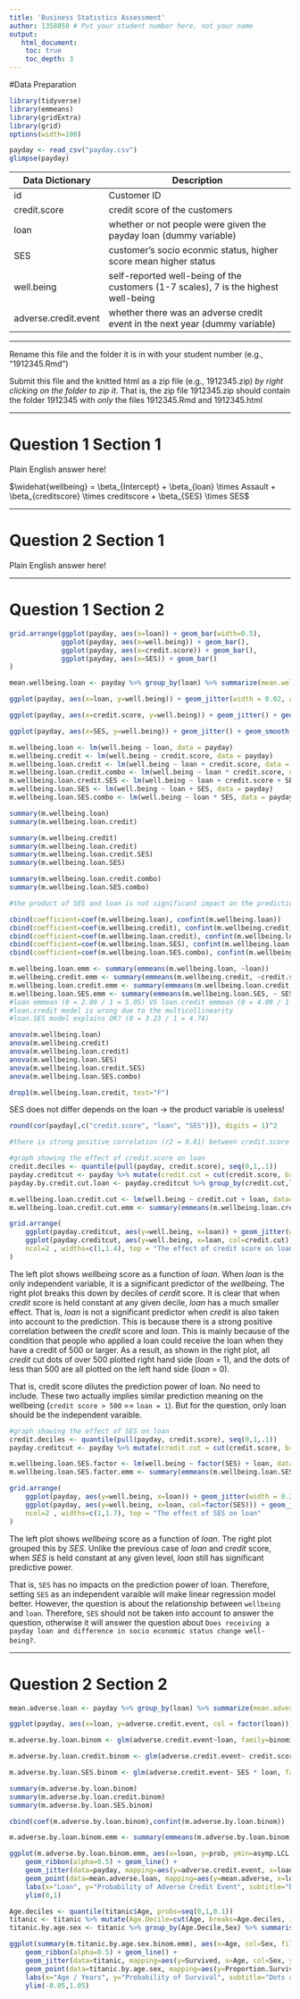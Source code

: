 ```yaml
---
title: 'Business Statistics Assessment'
author: 1358850 # Put your student number here, not your name
output: 
   html_document:
    toc: true
    toc_depth: 3 
---
```


#Data Preparation

```r
library(tidyverse)
library(emmeans)
library(gridExtra)
library(grid)
options(width=100)
```

```r
payday <- read_csv("payday.csv")
glimpse(payday)
```

Data Dictionary      | Description
-------------------- | ------------------------------------------------
id                   | Customer ID
credit.score         | credit score of the customers
loan                 | whether or not people were given the payday loan (dummy variable)
SES                  | customer's socio econmic status, higher score mean higher status
well.being           | self-reported well-being of the customers (1-7 scales), 7 is the highest well-being
adverse.credit.event | whether there was an adverse credit event in the next year (dummy variable)


---

Rename this file and the folder it is in with your student number (e.g., "1912345.Rmd")

Submit this file and the knitted html as a zip file (e.g., 1912345.zip) _by right clicking on the folder to zip it_. That is, the zip file 1912345.zip should contain the folder 1912345 with _only_ the files 1912345.Rmd and 1912345.html

---

# Question 1 Section 1

Plain English answer here!

$\widehat{wellbeing} = \beta_{Intercept} + \beta_{loan} \times Assault + \beta_{creditscore} \times creditscore + \beta_{SES} \times SES$


---

# Question 2 Section 1

Plain English answer here!

---

# Question 1 Section 2

```r
grid.arrange(ggplot(payday, aes(x=loan)) + geom_bar(width=0.5),
             ggplot(payday, aes(x=well.being)) + geom_bar(),
             ggplot(payday, aes(x=credit.score)) + geom_bar(),
             ggplot(payday, aes(x=SES)) + geom_bar()
)
```

```r
mean.wellbeing.loan <- payday %>% group_by(loan) %>% summarize(mean.well = mean(well.being))

ggplot(payday, aes(x=loan, y=well.being)) + geom_jitter(width = 0.02, alpha = 0.4, aes(col = factor(loan))) + geom_hline(data = mean.wellbeing.loan, aes(yintercept = mean.well, col = factor(loan))) + geom_smooth(data = payday, mapping = aes(x=loan, y=well.being), method = "lm", se=FALSE, col ="black")

ggplot(payday, aes(x=credit.score, y=well.being)) + geom_jitter() + geom_smooth(method = "lm", se=FALSE)

ggplot(payday, aes(x=SES, y=well.being)) + geom_jitter() + geom_smooth(method = "lm", se=FALSE)
```



```r
m.wellbeing.loan <- lm(well.being ~ loan, data = payday)
m.wellbeing.credit <- lm(well.being ~ credit.score, data = payday)
m.wellbeing.loan.credit <- lm(well.being ~ loan + credit.score, data = payday)
m.wellbeing.loan.credit.combo <- lm(well.being ~ loan * credit.score, data = payday)
m.wellbeing.loan.credit.SES <- lm(well.being ~ loan + credit.score + SES, data = payday)
m.wellbeing.loan.SES <- lm(well.being ~ loan + SES, data = payday)
m.wellbeing.loan.SES.combo <- lm(well.being ~ loan * SES, data = payday)

summary(m.wellbeing.loan)
summary(m.wellbeing.loan.credit)

summary(m.wellbeing.credit)
summary(m.wellbeing.loan.credit)
summary(m.wellbeing.loan.credit.SES)
summary(m.wellbeing.loan.SES)

summary(m.wellbeing.loan.credit.combo)
summary(m.wellbeing.loan.SES.combo)

#the product of SES and loan is not significant impact on the prediction -> MEANINGLESS!

```

```r
cbind(coefficient=coef(m.wellbeing.loan), confint(m.wellbeing.loan))
cbind(coefficient=coef(m.wellbeing.credit), confint(m.wellbeing.credit))
cbind(coefficient=coef(m.wellbeing.loan.credit), confint(m.wellbeing.loan.credit))
cbind(coefficient=coef(m.wellbeing.loan.SES), confint(m.wellbeing.loan.SES))
cbind(coefficient=coef(m.wellbeing.loan.SES.combo), confint(m.wellbeing.loan.SES.combo))

m.wellbeing.loan.emm <- summary(emmeans(m.wellbeing.loan, ~loan))
m.wellbeing.credit.emm <- summary(emmeans(m.wellbeing.credit, ~credit.score))
m.wellbeing.loan.credit.emm <- summary(emmeans(m.wellbeing.loan.credit, ~ credit.score + loan))
m.wellbeing.loan.SES.emm <- summary(emmeans(m.wellbeing.loan.SES, ~ SES + loan))
#loan emmean (0 = 2.89 / 1 = 5.05) VS loan.credit emmean (0 = 4.09 / 1 = 3.94)
#loan.credit model is wrong due to the multicollinearity
#loan.SES model explains OK? (0 = 3.23 / 1 = 4.74)

anova(m.wellbeing.loan)
anova(m.wellbeing.credit)
anova(m.wellbeing.loan.credit)
anova(m.wellbeing.loan.SES)
anova(m.wellbeing.loan.credit.SES)
anova(m.wellbeing.loan.SES.combo)

drop1(m.wellbeing.loan.credit, test="F")
```

SES does not differ depends on the loan -> the product variable is useless!

```r
round(cor(payday[,c("credit.score", "loan", "SES")]), digits = 1)^2

#there is strong positive correlation (r2 = 0.81) between credit.score and loan -> becuz ppl who have credit of 500 or over received loan
```

```r
#graph showing the effect of credit.score on loan
credit.deciles <- quantile(pull(payday, credit.score), seq(0,1,.1))
payday.creditcut <- payday %>% mutate(credit.cut = cut(credit.score, breaks=credit.deciles, include.lowest=TRUE))
payday.by.credit.cut.loan <- payday.creditcut %>% group_by(credit.cut,loan) %>% summarise(mean.wellbeing=mean(well.being), mean.credit=mean(credit.score))

m.wellbeing.loan.credit.cut <- lm(well.being ~ credit.cut + loan, data=payday.creditcut)
m.wellbeing.loan.credit.cut.emm <- summary(emmeans(m.wellbeing.loan.credit.cut, ~credit.cut + loan))

grid.arrange(
	ggplot(payday.creditcut, aes(y=well.being, x=loan)) + geom_jitter(width = 0.2) + geom_smooth(method = "lm", se=FALSE) + labs(x= "Loan", y="Well being"),
	ggplot(payday.creditcut, aes(y=well.being, x=loan, col=credit.cut)) + geom_jitter(width = 0.2) + geom_line(data=m.wellbeing.loan.credit.cut.emm, aes(y=emmean, x=loan, col=credit.cut)) + guides(col=guide_legend(title="credit cut")) + labs(x= "Loan", y="Well being"),
	ncol=2 , widths=c(1,1.4), top = "The effect of credit score on loan"
)
```

The left plot shows $wellbeing$ score as a function of $loan$. When $loan$ is the only independent variable, it is a significant predictor of the $wellbeing$. The right plot breaks this down by deciles of $cerdit$ score. It is clear that when $credit$ score is held constant at any given decile, $loan$ has a much smaller effect. That is, $loan$ is not a significant predictor when $credit$ is also taken into account to the prediction. This is because there is a strong positive correlation between the $credit$ score and $loan$. This is mainly because of the condition that people who applied a loan could receive the loan when they have a credit of 500 or larger. As a result, as shown in the right plot, all $credit$ cut dots of over 500 plotted right hand side ($loan$ = 1), and the dots of less than 500 are all plotted on the left hand side ($loan$ = 0).

That is, credit score dilutes the prediction power of loan. No need to include. These two actually implies similar prediction meaning on the wellbeing (`credit score > 500` == `loan = 1`). But for the question, only loan should be the independent varaible.

```r
#graph showing the effect of SES on loan
credit.deciles <- quantile(pull(payday, credit.score), seq(0,1,.1))
payday.creditcut <- payday %>% mutate(credit.cut = cut(credit.score, breaks=credit.deciles, include.lowest=TRUE))

m.wellbeing.loan.SES.factor <- lm(well.being ~ factor(SES) + loan, data=payday.creditcut)
m.wellbeing.loan.SES.factor.emm <- summary(emmeans(m.wellbeing.loan.SES.factor, ~ factor(SES) + loan))

grid.arrange(
	ggplot(payday, aes(y=well.being, x=loan)) + geom_jitter(width = 0.2) + geom_smooth(method = "lm", se=FALSE) + labs(x= "Loan", y="Well being"),
	ggplot(payday, aes(y=well.being, x=loan, col=factor(SES))) + geom_jitter(width = 0.2) + geom_line(data=m.wellbeing.loan.SES.factor.emm, aes(y=emmean, x=loan, col=factor(SES))) + guides(col=guide_legend(title="Socio Economic Status")) + labs(x= "Loan", y="Well being"),
	ncol=2 , widths=c(1,1.7), top = "The effect of SES on loan"
)
```

The left plot shows $wellbeing$ score as a function of $loan$. The right plot grouped this by $SES$. Unlike the previous case of $loan$ and $credit$ score, when $SES$ is held constant at any given level, $loan$ still has significant predictive power.

That is, `SES` has no impacts on the prediction power of loan. Therefore, setting `SES` as an independent varaible will make linear regression model better. However, the question is about the relationship between `wellbeing` and `loan`. Therefore, `SES` should not be taken into account to answer the question, otherwise it will answer the question about `Does receiving a payday loan and difference in socio economic status change well-being?`.   


---

# Question 2 Section 2


```r
mean.adverse.loan <- payday %>% group_by(loan) %>% summarize(mean.adverse = mean(adverse.credit.event))

ggplot(payday, aes(x=loan, y=adverse.credit.event, col = factor(loan))) + geom_jitter(alpha = 0.4, width = 0.2, height = 0.2) + geom_point(data = mean.adverse.loan, aes(x=loan, y=mean.adverse, col = factor(loan))) + geom_line(data = mean.adverse.loan, aes(x=loan, y=mean.adverse), col = "black")
```


```r
m.adverse.by.loan.binom <- glm(adverse.credit.event~loan, family=binomial, data=payday)

m.adverse.by.loan.credit.binom <- glm(adverse.credit.event~ credit.score * loan, family=binomial, data=payday)

m.adverse.by.loan.SES.binom <- glm(adverse.credit.event~ SES * loan, family=binomial, data=payday)

summary(m.adverse.by.loan.binom)
summary(m.adverse.by.loan.credit.binom)
summary(m.adverse.by.loan.SES.binom)

cbind(coef(m.adverse.by.loan.binom),confint(m.adverse.by.loan.binom))

m.adverse.by.loan.binom.emm <- summary(emmeans(m.adverse.by.loan.binom, ~loan, type="response"))
```

```r
ggplot(m.adverse.by.loan.binom.emm, aes(x=loan, y=prob, ymin=asymp.LCL, ymax=asymp.UCL)) + 
    geom_ribbon(alpha=0.5) + geom_line() + 
    geom_jitter(data=payday, mapping=aes(y=adverse.credit.event, x=loan, ymin=NULL, ymax=NULL), alpha = 0.4, width = 0.2, height = 0.2) + 
    geom_point(data=mean.adverse.loan, mapping=aes(y=mean.adverse, x=loan, ymin=NULL, ymax=NULL), col="green", size=2) +
    labs(x="Loan", y="Probability of Adverse Credit Event", subtitle="Black dots are individuals who experienced adverse credit event or not.\nGreen dots are the proportion adverse credit event according to loan status.\nThe line and ribbon are the fit of a logistic regression model and its 95% CI") + 
    ylim(0,1)
```


```r
Age.deciles <- quantile(titanic$Age, probs=seq(0,1,0.1))
titanic <- titanic %>% mutate(Age.Decile=cut(Age, breaks=Age.deciles, include.lowest=TRUE))
titanic.by.age.sex <- titanic %>% group_by(Age.Decile,Sex) %>% summarise(Proportion.Survived=mean(Survived), decile.mean.age=mean(Age))

ggplot(summary(m.titanic.by.age.sex.binom.emm), aes(x=Age, col=Sex, fill=Sex, y=prob, ymin=asymp.LCL, ymax=asymp.UCL)) + 
    geom_ribbon(alpha=0.5) + geom_line() + 
    geom_jitter(data=titanic, mapping=aes(y=Survived, x=Age, col=Sex, ymin=NULL, ymax=NULL), height=0.04, width=0, alpha=0.5) + 
    geom_point(data=titanic.by.age.sex, mapping=aes(y=Proportion.Survived, x=decile.mean.age, col=Sex, ymin=NULL, ymax=NULL), size=2, shape=3) +
    labs(x="Age / Years", y="Probability of Survival", subtitle="Dots are individuals who survive or die.\n+s are the proportion surviving in each age decile.\nThe line and ribbon are the fit of a logistic regression model and its 95% CI") + 
    ylim(-0.05,1.05)

```





